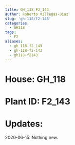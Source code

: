 ```yaml
---
title: GH_118 F2_143
author: Roberto Villegas-Diaz
slug: 'gh-118/f2-143'
categories:
  - GH118
tags:
  - F2
aliases:
  - gh_118-f2_143
  - gh-118-f2-143
  - gh118-f2143
---
```


# **House**: GH_118
# **Plant ID**: F2_143
# **Updates**: 
2020-06-15: Nothing new.
